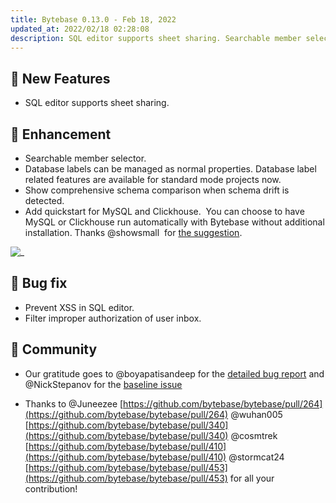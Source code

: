 ```yaml
---
title: Bytebase 0.13.0 - Feb 18, 2022
updated_at: 2022/02/18 02:28:08
description: SQL editor supports sheet sharing. Searchable member selector. Database labels can be managed as normal properties. Show comprehensive schema comparison when schema drift is detected.
---
```



## 🚀 New Features

- SQL editor supports sheet sharing.

## 🎄 Enhancement

- Searchable member selector.
- Database labels can be managed as normal properties. Database label related features are available for standard mode projects now.
- Show comprehensive schema comparison when schema drift is detected.
- Add quickstart for MySQL and Clickhouse.  You can choose to have MySQL or Clickhouse run automatically with Bytebase without additional installation. Thanks @showsmall  for [the suggestion](https://github.com/bytebase/bytebase/issues/403).

![_](/content/changelog/0.13.0/quickstart.webp)

## 🐞 Bug fix

- Prevent XSS in SQL editor.
- Filter improper authorization of user inbox.

## 🎠 Community

- Our gratitude goes to @boyapatisandeep for the [detailed bug report](https://github.com/bytebase/bytebase/issues/543) and @NickStepanov for the [baseline issue](https://github.com/bytebase/bytebase/discussions/350)

- Thanks to @Juneezee [https://github.com/bytebase/bytebase/pull/264](https://github.com/bytebase/bytebase/pull/264) @wuhan005 [https://github.com/bytebase/bytebase/pull/340](https://github.com/bytebase/bytebase/pull/340) @cosmtrek [https://github.com/bytebase/bytebase/pull/410](https://github.com/bytebase/bytebase/pull/410) @stormcat24 [https://github.com/bytebase/bytebase/pull/453](https://github.com/bytebase/bytebase/pull/453) for all your contribution!

<InstallUpgrade />
